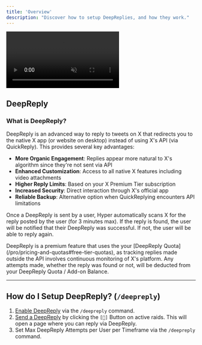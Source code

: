 ```yaml
---
title: 'Overview'
description: "Discover how to setup DeepReplies, and how they work."
---
```


<Frame>
  <video
  autoPlay
  muted
  loop
  playsInline
  className="w-full"
  src="https://mintlify-videos.s3.eu-central-1.amazonaws.com/DeepReplyOverview.mp4"
></video>
</Frame>

## DeepReply

### What is DeepReply?
DeepReply is an advanced way to reply to tweets on X that redirects you to the native X app (or website on desktop) instead of using X's API (via QuickReply). This provides several key advantages:

- **More Organic Engagement**: Replies appear more natural to X's algorithm since they're not sent via API
- **Enhanced Customization**: Access to all native X features including video attachments
- **Higher Reply Limits**: Based on your X Premium Tier subscription
- **Increased Security**: Direct interaction through X's official app
- **Reliable Backup**: Alternative option when QuickReplying encounters API limitations

Once a DeepReply is sent by a user, Hyper automatically scans X for the reply posted by the user (for 3 minutes max). If the reply is found, the user will be notified that their DeepReply was successful. If not, the user will be able to reply again.

<Note>
DeepReply is a premium feature that uses the your [DeepReply Quota](/pro/pricing-and-quotas#free-tier-quotas), as tracking replies made outside the API involves continuous monitoring of X's platform. Any attempts made, whether the reply was found or not, will be deducted from your DeepReply Quota / Add-on Balance.
</Note>

---


## How do I Setup DeepReply? (`/deepreply`)
1. [Enable DeepReply](/deepreply/enable-deepreply) via the `/deepreply` command.
2. [Send a DeepReply](/deepreply/send-deepreply) by clicking the `[💬]` Button on active raids. This will open a page where you can reply via DeepReply.
3. Set Max DeepReply Attempts per User per Timeframe via the `/deepreply` command.

